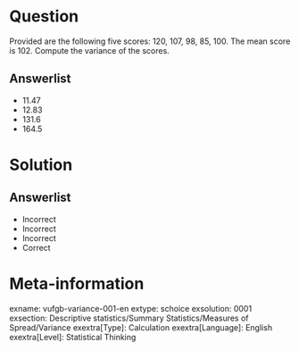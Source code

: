 Question
========
  
Provided are the following five scores: 120, 107, 98, 85, 100. The mean score is 102. Compute the variance of the scores.
  
Answerlist
----------
* 11.47
* 12.83
* 131.6
* 164.5

Solution
========

Answerlist
----------
* Incorrect
* Incorrect
* Incorrect
* Correct

Meta-information
================
exname: vufgb-variance-001-en
extype: schoice
exsolution: 0001
exsection: Descriptive statistics/Summary Statistics/Measures of Spread/Variance
exextra[Type]: Calculation 
exextra[Language]: English
exextra[Level]: Statistical Thinking
